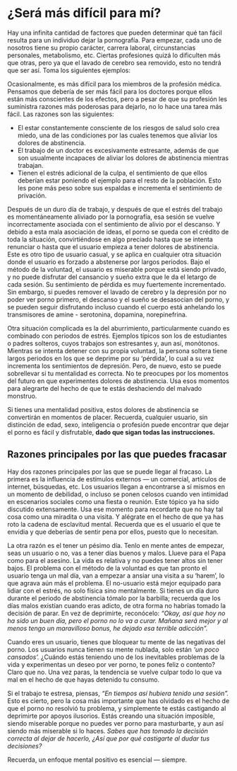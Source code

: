 # ¿Será más difícil para mí?

Hay una infinita cantidad de factores que pueden determinar qué tan fácil resulta para un individuo dejar la pornografía. Para empezar, cada uno de nosotros tiene su propio carácter, carrera laboral, circunstancias personales, metabolismo, etc. Ciertas profesiones quizá lo dificulten más que otras, pero ya que el lavado de cerebro sea removido, esto no tendrá que ser así. Toma los siguientes ejemplos:

Ocasionalmente, es más difícil para los miembros de la profesión médica. Pensamos que debería de ser más fácil para los doctores porque ellos están más conscientes de los efectos, pero a pesar de que su profesión les suministra razones más poderosas para dejarlo, no lo hace una tarea más fácil. Las razones son las siguientes:

* El estar constantemente consciente de los riesgos de salud solo crea miedo, una de las condiciones por las cuales tenemos que aliviar los dolores de abstinencia. 
* El trabajo de un doctor es excesivamente estresante, además de que son usualmente incapaces de aliviar los dolores de abstinencia mientras trabajan. 
* Tienen el estrés adicional de la culpa, el sentimiento de que ellos deberían estar poniendo el ejemplo para el resto de la población. Esto les pone más peso sobre sus espaldas e incrementa el sentimiento de privación. 

Después de un duro día de trabajo, y después de que el estrés del trabajo es momentáneamente aliviado por la pornografía, esa sesión se vuelve incorrectamente asociada con el sentimiento de alivio por el descanso. Y debido a esta mala asociación de ideas, el porno se queda con el crédito de toda la situación, convirtiéndose en algo preciado hasta que se intenta renunciar o hasta que el usuario empieza a tener dolores de abstinencia. Este es otro tipo de usuario casual, y se aplica en cualquier otra situación donde el usuario es forzado a abstenerse por largos periodos. Bajo el método de la voluntad, el usuario es miserable porque está siendo privado, y no puede disfrutar del cansancio y sueño extra que le da el letargo de cada sesión. Su sentimiento de pérdida es muy fuertemente incrementado. Sin embargo, si puedes remover el lavado de cerebro y la depresión por no poder ver porno primero, el descanso y el sueño se desasocian del porno, y se pueden seguir disfrutando incluso cuando el cuerpo está anhelando los transmisores de amine - serotonina, dopamina, norepinefrina. 

Otra situación complicada es la del aburrimiento, particularmente cuando es combinado con periodos de estrés. Ejemplos típicos son los de estudiantes o padres solteros, cuyos trabajos son estresantes y, aun así, monótonos. Mientras se intenta detener con su propia voluntad, la persona soltera tiene largos periodos en los que se deprime por su ‘pérdida’, lo cual a su vez incrementa los sentimientos de depresión. Pero, de nuevo, esto se puede sobrellevar si tu mentalidad es correcta. No te preocupes por los momentos del futuro en que experimentes dolores de abstinencia. Usa esos momentos para alegrarte del hecho de que te estás deshaciendo del malvado monstruo. 

Si tienes una mentalidad positiva, estos dolores de abstinencia se convertirán en momentos de placer. Recuerda, cualquier usuario, sin distinción de edad, sexo, inteligencia o profesión puede encontrar que dejar el porno es fácil y disfrutable, **dado que sigan todas las instrucciones.**

## Razones principales por las que puedes fracasar

Hay dos razones principales por las que se puede llegar al fracaso. La primera es la influencia de estímulos externos — un comercial, artículos de internet, búsquedas, etc. Los usuarios llegan a encontrarse a sí mismos en un momento de debilidad, o incluso se ponen celosos cuando ven intimidad en escenarios sociales como una fiesta o reunión. Este tópico ya ha sido discutido extensamente. Usa ese momento para recordarte que no hay tal cosa como una miradita o una visita. Y alégrate en el hecho de que ya has roto la cadena de esclavitud mental. Recuerda que es el usuario el que te envidia y que deberías de sentir pena por ellos, puesto que lo necesitan. 

La otra razón es el tener un pésimo día. Tenlo en mente antes de empezar, seas un usuario o no, vas a tener días buenos y malos. Llueve para el Papa como para el asesino. La vida es relativa y no puedes tener altos sin tener bajos. El problema con el método de la voluntad es que tan pronto el usuario tenga un mal día, van a empezar a ansiar una visita a su ‘harem’, lo que agrava aún más el problema. El no-usuario está mejor equipado para lidiar con el estrés, no solo física sino mentalmente. Si tienes un día duro durante el periodo de abstinencia tómalo por la barbilla; recuerda que los días malos existían cuando eras adicto, de otra forma no habrías tomado la decisión de parar. En vez de deprimirte, reconócelo: _“Okay, así que hoy no ha sido un buen día, pero el porno no lo va a curar. Mañana será mejor y al menos tengo un maravilloso bonus, he dejado esa terrible adicción”._

Cuando eres un usuario, tienes que bloquear tu mente de las negativas del porno. Los usuarios nunca tienen su mente nublada, solo están _‘un poco cansados’._ ¿Cuándo estás teniendo uno de los inevitables problemas de la vida y experimentas un deseo por ver porno, te pones feliz o contento? Claro que no. Una vez paras, la tendencia se vuelve culpar todo lo que va mal en el hecho de que hayas detenido tu consumo.

Si el trabajo te estresa, piensas, _“En tiempos así hubiera tenido una sesión”._ Esto es cierto, pero la cosa más importante que has olvidado es el hecho de que el porno no resolvió tu problema, y simplemente te estás castigando al deprimirte por apoyos ilusorios. Estás creando una situación imposible, siendo miserable porque no puedes ver porno para masturbarte, y aun así siendo más miserable si lo haces. _Sabes que has tomado la decisión correcta al dejar de hacerlo, ¿Así que por qué castigarte al dudar tus decisiones?_

Recuerda, un enfoque mental positivo es esencial — siempre. 
